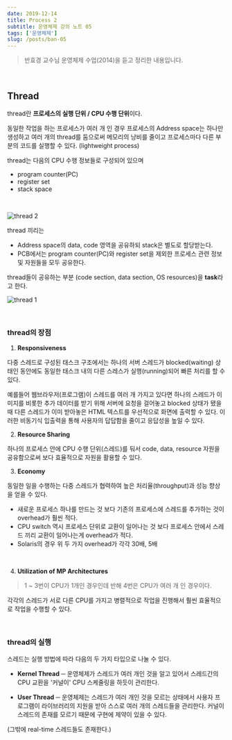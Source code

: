 ```yaml
---
date: 2019-12-14
title: Process 2
subtitle: 운영체제 강의 노트 05
tags: ['운영체제']
slug: /posts/ban-05
---
```


> 반효경 교수님 운영체제 수업(2014)을 듣고 정리한 내용입니다.

<br />

## Thread

thread란 **프로세스의 실행 단위 / CPU 수행 단위**이다.

동일한 작업을 하는 프로세스가 여러 개 인 경우 프로세스의 Address space는 하나만 생성하고 여러 개의 thread를 둠으로써 메모리의 낭비를 줄이고 프로세스마다 다른 부분의 코드를 실행할 수 있다. (lightweight process)

thread는 다음의 CPU 수행 정보들로 구성되어 있으며

- program counter(PC)
- register set
- stack space

<br />

![thread 2](../images/os_thread_2.png)

thread 끼리는

- Address space의 data, code 영역을 공유하되 stack은 별도로 할당받는다.
- PCB에서는 program counter(PC)와 register set을 제외한 프로세스 관련 정보 및 자원들을 모두 공유한다.

thread들이 공유하는 부분 (code section, data section, OS resources)을 **task**라고 한다.

![thread 1](../images/os_thread_1.png)

<br />

### thread의 장점

1. **Responsiveness**

다중 스레드로 구성된 태스크 구조에서는 하나의 서버 스레드가 blocked(waiting) 상태인 동안에도 동일한 태스크 내의 다른 스레스가 실행(running)되어 빠른 처리를 할 수 있다.

예를들어 웹브라우저(프로그램)이 스레드를 여러 개 가지고 있다면 하나의 스레드가 이미지를 비롯한 추가 데이터를 받기 위해 서버에 요청을 걸어놓고 blocked 상태가 됐을 때 다른 스레드가 이미 받아놓은 HTML 텍스트를 우선적으로 화면에 출력할 수 있다. 이러한 비동기식 입출력을 통해 사용자의 답답함을 줄이고 응답성을 높일 수 있다.

2. **Resource Sharing**

하나의 프로세스 안에 CPU 수행 단위(스레드)를 둬서 code, data, resource 자원을 공유함으로써 보다 효율적으로 자원을 활용할 수 있다.

3. **Economy**

동일한 일을 수행하는 다중 스레드가 협력하여 높은 처리율(throughput)과 성능 향상을 얻을 수 있다.

- 새로운 프로세스 하나를 만드는 것 보다 기존의 프로세스에 스레드를 추가하는 것이 overhead가 훨씬 적다.
- CPU switch 역시 프로세스 단위로 교환이 일어나는 것 보다 프로세스 안에서 스레드 끼리 교환이 일어나는게 overhead가 적다.
- Solaris의 경우 위 두 가지 overhead가 각각 30배, 5배

<br />

4. **Utilization of MP Architectures**

> 1 ~ 3번이 CPU가 1개인 경우인데 반해 4번은 CPU가 여러 개 인 경우이다.

각각의 스레드가 서로 다른 CPU를 가지고 병렬적으로 작업을 진행해서 훨씬 효율적으로 작업을 수행할 수 있다.

<br />

### thread의 실행

스레드는 실행 방법에 따라 다음의 두 가지 타입으로 나눌 수 있다.

- **Kernel Thread** ─ 운영체제가 스레드가 여러 개인 것을 알고 있어서 스레드간의 CPU 교환을 '커널이' CPU 스케줄링을 하듯이 관리한다.

- **User Thread** ─ 운영체제는 스레드가 여러 개인 것을 모르는 상태에서 사용자 프로그램이 라이브러리의 지원을 받아 스스로 여러 개의 스레드들을 관리한다. 커널이 스레드의 존재를 모르기 때문에 구현에 제약이 있을 수 있다.

(그밖에 real-time 스레드들도 존재한다.)
